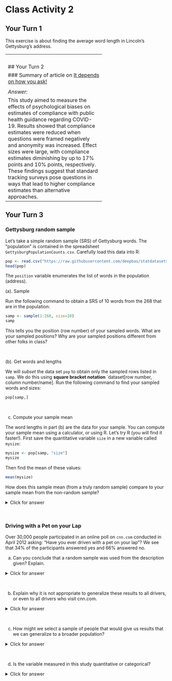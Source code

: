 
# Class Activity 2

## Your Turn 1

This exercise is about finding the average word length in Lincoln's Gettysburg's address.

------------------------------------------
<br>

## Your Turn 2

### Summary of article on [It depends on how you ask!](https://jech.bmj.com/content/75/4/387.abstract)

<details>
<summary><red>Click for answer</red></summary>

*Answer:* 

This study aimed to measure the effects of psychological biases on estimates of compliance with public health guidance regarding COVID-19. Results showed that compliance estimates were reduced when questions were framed negatively and anonymity was increased. Effect sizes were large, with compliance estimates diminishing by up to 17% points and 10% points, respectively. These findings suggest that standard tracking surveys pose questions in ways that lead to higher compliance estimates than alternative approaches.
</details>
<br>

------------------------------------------

## Your Turn 3

### Gettysburg random sample

Let’s take a simple random sample (SRS) of Gettysburg words. The “population” is contained in the
spreadsheet `GettysburgPopulationCounts.csv`. Carefully load this data into R:


```r
pop <- read.csv("https://raw.githubusercontent.com/deepbas/statdatasets/main/GettysbergPopulationCounts.csv")
head(pop)
```

The `position` variable enumerates the list of words in the population (address).

(a). Sample

Run the following command to obtain a SRS of 10 words from the 268 that are in the population:

```r
samp <- sample(1:268, size=10)
samp
```

This tells you the position (row number) of your sampled words. What are your sampled positions? Why are your sampled positions different from other folks in class?

<br>



(b). Get words and lengths

We will *subset* the data set `pop` to obtain only the sampled rows listed in `samp`. We do this using **square bracket notation** `dataset[row number, column number/name]. Run the following command to find your sampled words and sizes:

```r
pop[samp,]
```

<br>

c. Compute your sample mean

The word lengths in part (b) are the data for your sample. You can compute your sample mean using a calculator, or using R. Let's try R (you will find it faster!). First save the quantitative variable `size` in a new variable called `mysize`:

```r
mysize <- pop[samp, "size"]
mysize
```

Then find the mean of these values:

```r
mean(mysize)
```

How does this sample mean (from a truly random sample) compare to your sample mean from the non-random sample? 

<details>
<summary><red>Click for answer</red></summary>

*Answer:*  The true mean is  4.29. Your two means will likely vary. Since the many non-random samples generally overestimated the population mean length, it is possible (but not guaranteed) that *your* one non-random sample gave a mean length that is greater than the random sample's mean length. 

</details>

<br>



### Driving with a Pet on your Lap

Over 30,000 people participated in an online poll on `cnn.com` conducted in April 2012 asking: "Have you ever driven with a pet on your lap"? We see that 34% of the participants answered yes and 66% answered no.

a. Can you conclude that a random sample was used from the description given? Explain.

<details>
<summary><red>Click for answer</red></summary>

*Answer:* No you can't make this conclusion from the info given. In fact, an online poll at a website like `cnn.com` is almost always reporting results from a non-random sample. The people who respond are individuals who visit `cnn.com`, then see the online poll and decide to respond. 
</details>

<br>



b. Explain why it is not appropriate to generalize these results to all drivers, or even to all drivers who visit cnn.com.

<details>
<summary><red>Click for answer</red></summary>

*Answer:* This is a volunteer sample, and volunteer samples are often biased and can't be generalized to *all drivers* (the population).  It is likely that people who have driven with a pet on their lap are more likely to respond to the poll.
</details>
<br>

c. How might we select a sample of people that would give us results that we can generalize to a broader population?

<details>
<summary><red>Click for answer</red></summary>

*Answer:* A random sample of individuals from all U.S. drivers would need to be selected and given the poll question. (There are many ways to do this, the most common being a variation of random digit dialing where phone numbers are randomly selected from known area codes.)
</details>

<br>


d. Is the variable measured in this study quantitative or categorical?

<details>
<summary><red>Click for answer</red></summary>

*Answer:* Categorical (yes or no answer to the question).
</details>

 


